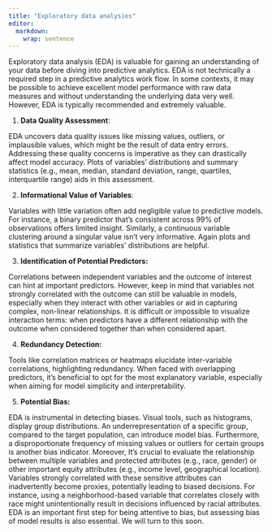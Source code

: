 ```yaml
---
title: "Exploratory data analysies"
editor: 
  markdown: 
    wrap: sentence
---
```


Exploratory data analysis (EDA) is valuable for gaining an understanding of your data before diving into predictive analytics.
EDA is not technically a required step in a predictive analytics work flow.
In some contexts, it may be possible to achieve excellent model performance with raw data measures and without understanding the underlying data very well.
However, EDA is typically recommended and extremely valuable.

1.  **Data Quality Assessment**:

EDA uncovers data quality issues like missing values, outliers, or implausible values, which might be the result of data entry errors.
Addressing these quality concerns is imperative as they can drastically affect model accuracy.
Plots of variables' distributions and summary statistics (e.g., mean, median, standard deviation, range, quartiles, interquartile range) aids in this assessment.

2.  **Informational Value of Variables**:

Variables with little variation often add negligible value to predictive models.
For instance, a binary predictor that's consistent across 99% of observations offers limited insight.
Similarly, a continuous variable clustering around a singular value isn't very informative.
Again plots and statistics that summarize variables' distributions are helpful.

3.  **Identification of Potential Predictors:**

Correlations between independent variables and the outcome of interest can hint at important predictors.
However, keep in mind that variables not strongly correlated with the outcome can still be valuable in models, especially when they interact with other variables or aid in capturing complex, non-linear relationships.
It is difficult or impossible to visualize interaction terms: when predictors have a different relationship with the outcome when considered together than when considered apart.

4.  **Redundancy Detection:**

Tools like correlation matrices or heatmaps elucidate inter-variable correlations, highlighting redundancy.
When faced with overlapping predictors, it's beneficial to opt for the most explanatory variable, especially when aiming for model simplicity and interpretability.

5.  **Potential Bias:**

EDA is instrumental in detecting biases.
Visual tools, such as histograms, display group distributions.
An underrepresentation of a specific group, compared to the target population, can introduce model bias.
Furthermore, a disproportionate frequency of missing values or outliers for certain groups is another bias indicator.
Moreover, It's crucial to evaluate the relationship between multiple variables and protected attributes (e.g., race, gender) or other important equity attributes (e.g., income level, geographical location).
Variables strongly correlated with these sensitive attributes can inadvertently become proxies, potentially leading to biased decisions.
For instance, using a neighborhood-based variable that correlates closely with race might unintentionally result in decisions influenced by racial attributes.
EDA is an important first step for being attentive to bias, but assessing bias of model results is also essential.
We will turn to this soon.
